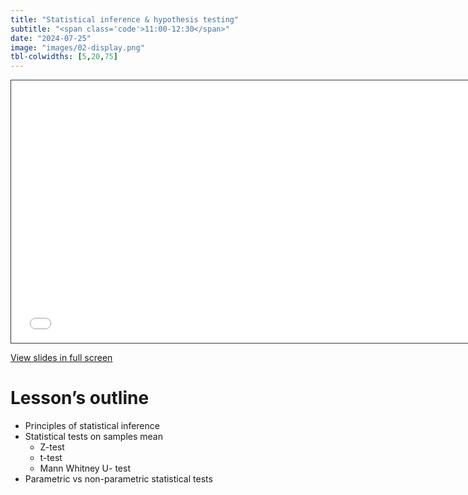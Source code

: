 ```yaml
---
title: "Statistical inference & hypothesis testing"
subtitle: "<span class='code'>11:00-12:30</span>"
date: "2024-07-25"
image: "images/02-display.png"
tbl-colwidths: [5,20,75]
---
```


```{=html}
<iframe class="slide-deck" src="../lessons_slides/02_mine.html" height="420" width="747" style="border: 1px solid #2e3846;"></iframe>
```

<a href='../lessons_slides/02_mine.html' target="_blank">View slides in full screen</a>


# Lesson's outline

- Principles of statistical inference
- Statistical tests on samples mean
  - Z-test
  - t-test
  - Mann Whitney U- test
- Parametric vs non-parametric statistical tests

